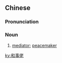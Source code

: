 ==Chinese==
{{zh-forms}}

===Pronunciation===
{{zh-pron
|m=héshìlǎo
|c=wo4 si6 lou2
|h=pfs=pfs=fò-sṳ-ló
|mn=hô-sū-ló
|cat=n
}}

===Noun===
{{zh-noun}}

# [[mediator]]; [[peacemaker]]

[[ky:和事佬]]